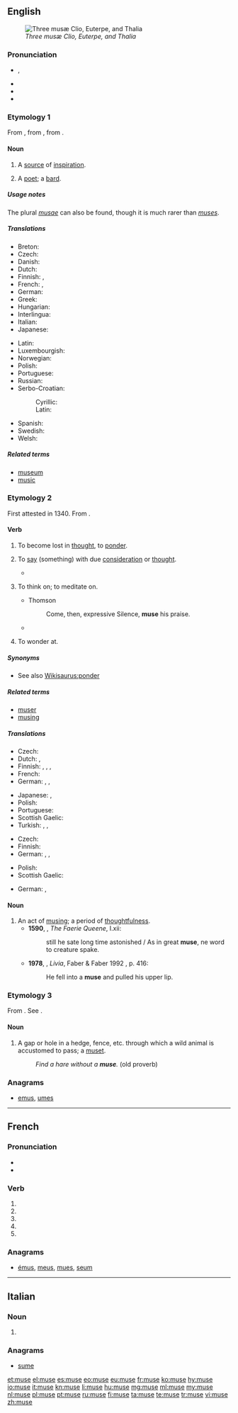{{also|Muse|musé|Muße|muše}}

==English==
{{was wotd|2008|February|27}}
{{wikipedia|dab=muse (disambiguation)|muse}}
[[Image:Eustache Le Sueur 002.jpg|thumb|''Three musæ Clio, Euterpe, and Thalia'']]

===Pronunciation===
* {{enPR|myo͞oz}}, {{IPA|/mjuːz/|lang=en}}
* {{audio|en-us-muse.ogg|Audio (US)|lang=en}}
* {{homophones|lang=en|mews|Meuse}}
* {{rhymes|uːz|lang=en}}

===Etymology 1===
From {{etyl|frm|en}} {{term|muse|lang=frm}}, from {{etyl|la|en}} {{m|la|Mūsa}}, from {{etyl|grc|en}} {{term|Μοῦσα|tr=Mousa|lang=grc|sc=polytonic}}.

====Noun====
{{en-noun|s}}

# A [[source]] of [[inspiration]].
# {{context|archaic|lang=en}} A [[poet]]; a [[bard]].
#: {{rfquotek|Milton}}

=====Usage notes=====
The plural ''[[musae]]'' can also be found, though it is much rarer than ''[[muses]]''.

=====Translations=====
{{trans-top|a source of inspiration}}
* Breton: {{t|br|awen|f}}
* Czech: {{t|cs|múza|f}}
* Danish: {{t|da|muse}}
* Dutch: {{t|nl|Muze}}
* Finnish: {{t+|fi|muusa}}, {{t+|fi|runotar}}
* French: {{t+|fr|muse}}, {{t+|fr|égérie|f}}
* German: {{t+|de|Muse|f}}
* Greek: {{t+|el|μούσα|f|tr=moúsa}}
* Hungarian: {{t+|hu|múzsa}}
* Interlingua: {{t|ia|musa}}
* Italian: {{t+|it|muse}}
* Japanese: {{t+|ja|熟考|tr=jyukkō|sc=Jpan}}
{{trans-mid}}
* Latin: {{t|la|Musa}}
* Luxembourgish: {{t|lb|Muse}}
* Norwegian: {{t|no|muse}}
* Polish: {{t+|pl|muza|f}}
* Portuguese: {{t+|pt|musa|f}}
* Russian: {{t|ru|муза|f|tr=muza|sc=Cyrl}}
* Serbo-Croatian:
*: Cyrillic: {{t|sh|муза|sc=Cyrl}}
*: Latin: {{t|sh|muza}}
* Spanish: {{t+|es|musa|f}}
* Swedish: {{t+|sv|musa|c}}
* Welsh: {{t|cy|awen|f}}
{{trans-bottom}}

=====Related terms=====
* [[museum]]
* [[music]]

===Etymology 2===
First attested in 1340. From {{etyl|fro|en}} {{term|muser|lang=fro}}.

====Verb====
{{en-verb|mus}}

# {{context|intransitive|lang=en}} To become lost in [[thought]], to [[ponder]].
# {{context|transitive|lang=en}} To [[say]] (something) with due [[consideration]] or [[thought]].
#* {{seeCites}}
# {{context|transitive|lang=en}} To think on; to meditate on.
#* {{rfdate}} Thomson
#*: Come, then, expressive Silence, '''muse''' his praise.
#* {{quote-magazine|date=2013-06-07|author=David Simpson
|volume=188|issue=26|page=36|magazine={{w|The Guardian Weekly}}
|title=[http://www.guardian.co.uk/books/2013/may/18/falling-upwards-richard-holmes-review Fantasy of navigation]
|passage=It is tempting to speculate about the incentives or compulsions that might explain why anyone would take to the skies in [the] basket [of a balloon]:&nbsp;[&hellip;]; &nbsp;[&hellip;]; or perhaps to '''muse''' on the irrelevance of the borders that separate nation states and keep people from understanding their shared environment.}}
# {{context|transitive|lang=en}} To wonder at.
#: {{rfquotek|Shakespeare}}

=====Synonyms=====
* See also [[Wikisaurus:ponder]]

=====Related terms=====
* [[muser]]
* [[musing]]

=====Translations=====
{{trans-top|to become lost in thought}}
* Czech: {{t+|cs|dumat}}
* Dutch: {{t+|nl|mijmeren}}, {{t+|nl|nadenken}}
* Finnish: {{t+|fi|pohtia}}, {{t|fi|haikailla}}, {{t|fi|mietiskellä}}, {{t|fi|tuumia}}
* French: {{t+|fr|songer}}
* German: {{t+|de|grübeln}}, {{t|de|nachsinnen}}, {{t+|de|sinnieren}}
{{trans-mid}}
* Japanese: {{t|ja|熟考する|tr=jyukkōsuru|sc=Jpan}}, {{t|ja|瞑想する|tr=meisōsuru|sc=Jpan}}
* Polish: {{t+|pl|dumać}}
* Portuguese: {{t+|pt|divagar}}
* Scottish Gaelic: {{t|gd|meòraich}}
* Turkish: {{t+|tr|düşünceye dalmak}}, {{t+|tr|derin derin düşünmek}}, {{t|tr|düşüncelere dalmak}}
{{trans-bottom}}

{{trans-top|to say with due consideration}}
* Czech: {{t+|cs|dumat}}
* Finnish: {{t+|fi|lausua}}
* German: {{t+|de|sinnieren}}, {{t|de|nachdenklich sagen}}, {{t|de|nachsinnen}}
{{trans-mid}}
* Polish: {{t+|pl|zastanawiać się}}
* Scottish Gaelic: {{t|gd|meòraich}}
{{trans-bottom}}

{{trans-top|to think on; to meditate on}}
* German: {{t|de|nachsinnen}}, {{t+|de|sinnieren}}
{{trans-mid}}
{{trans-bottom}}

{{trans-top|to wonder at}}
{{trans-mid}}
{{trans-bottom}}

====Noun====
{{en-noun}}

# An act of [[musing]]; a period of [[thoughtfulness]].
#* '''1590''', {{w|Edmund Spenser}}, ''The Faerie Queene'', I.xii:
#*: still he sate long time astonished / As in great '''muse''', ne word to creature spake.
#* '''1978''', {{w|Lawrence Durrell}}, ''Livia'', Faber & Faber 1992 {{qualifier|Avignon Quintet}}, p. 416:
#*: He fell into a '''muse''' and pulled his upper lip.

===Etymology 3===
From {{etyl|fr|en}} {{term|musse|lang=fr}}. See {{term|muset|lang=en}}.

====Noun====
{{en-noun}}

# A gap or hole in a hedge, fence, etc. through which a wild animal is accustomed to pass; a [[muset]].
#: ''Find a hare without a '''muse'''.'' (old proverb)

===Anagrams===
* [[emus#English|emus]], [[umes#English|umes]]

----

==French==

===Pronunciation===
* {{IPA|lang=fr|/myz/}}
* {{homophones|musent|muses|lang=fr}}

===Verb===
{{fr-verb-form}}

# {{inflection of|muser||1|s|pres|indc|lang=fr}}
# {{inflection of|muser||3|s|pres|indc|lang=fr}}
# {{inflection of|muser||1|s|pres|subj|lang=fr}}
# {{inflection of|muser||1|s|pres|subj|lang=fr}}
# {{inflection of|muser||2|s|impr|lang=fr}}

===Anagrams===
* [[émus#French|émus]], [[meus#French|meus]], [[mues#French|mues]], [[seum#French|seum]]

----

==Italian==

===Noun===
{{head|it|plural}} {{g|f}}

# {{plural of|musa|lang=it}}

===Anagrams===
* [[sume#Italian|sume]]

[[et:muse]]
[[el:muse]]
[[es:muse]]
[[eo:muse]]
[[eu:muse]]
[[fr:muse]]
[[ko:muse]]
[[hy:muse]]
[[io:muse]]
[[it:muse]]
[[kn:muse]]
[[li:muse]]
[[hu:muse]]
[[mg:muse]]
[[ml:muse]]
[[my:muse]]
[[nl:muse]]
[[pl:muse]]
[[pt:muse]]
[[ru:muse]]
[[fi:muse]]
[[ta:muse]]
[[te:muse]]
[[tr:muse]]
[[vi:muse]]
[[zh:muse]]